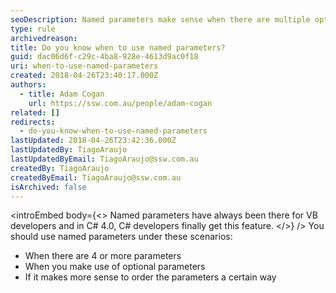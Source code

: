 ```yaml
---
seoDescription: Named parameters make sense when there are multiple options, offering flexibility and clarity in your code.
type: rule
archivedreason:
title: Do you know when to use named parameters?
guid: dac06d6f-c29c-4ba8-928e-4613d9ac0f18
uri: when-to-use-named-parameters
created: 2018-04-26T23:40:17.000Z
authors:
  - title: Adam Cogan
    url: https://ssw.com.au/people/adam-cogan
related: []
redirects:
  - do-you-know-when-to-use-named-parameters
lastUpdated: 2018-04-26T23:42:36.000Z
lastUpdatedBy: TiagoAraujo
lastUpdatedByEmail: TiagoAraujo@ssw.com.au
createdBy: TiagoAraujo
createdByEmail: TiagoAraujo@ssw.com.au
isArchived: false
---
```


<introEmbed
  body={<>
Named parameters have always been there for VB developers and in C# 4.0, C# developers finally get this feature.
  </>}
/>
You should use named parameters under these scenarios:

- When there are 4 or more parameters
- When you make use of optional parameters
- If it makes more sense to order the parameters a certain way
